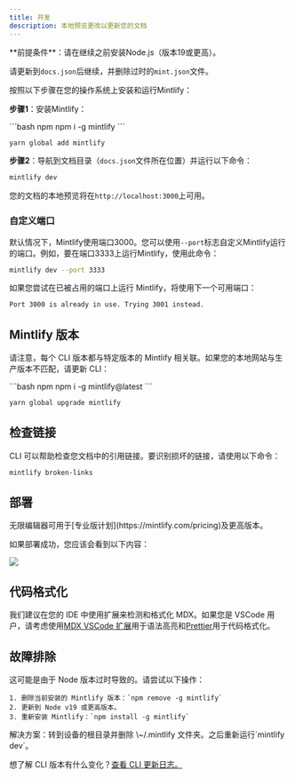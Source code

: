 ```yaml
---
title: 开发
description: 本地预览更改以更新您的文档
---
```


<Info>
  **前提条件**：请在继续之前安装Node.js（版本19或更高）。<br />

  请更新到`docs.json`后继续，并删除过时的`mint.json`文件。
</Info>

按照以下步骤在您的操作系统上安装和运行Mintlify：

**步骤1**：安装Mintlify：

<CodeGroup>
  ```bash npm
  npm i -g mintlify
  ```

  ```bash yarn
  yarn global add mintlify
  ```
</CodeGroup>

**步骤2**：导航到文档目录（`docs.json`文件所在位置）并运行以下命令：

```bash
mintlify dev
```

您的文档的本地预览将在`http://localhost:3000`上可用。

### 自定义端口

默认情况下，Mintlify使用端口3000。您可以使用`--port`标志自定义Mintlify运行的端口。例如，要在端口3333上运行Mintlify，使用此命令：

```bash
mintlify dev --port 3333
```

如果您尝试在已被占用的端口上运行 Mintlify，将使用下一个可用端口：

```md
Port 3000 is already in use. Trying 3001 instead.
```

## Mintlify 版本

请注意，每个 CLI 版本都与特定版本的 Mintlify 相关联。如果您的本地网站与生产版本不匹配，请更新 CLI：

<CodeGroup>
  ```bash npm
  npm i -g mintlify@latest
  ```

  ```bash yarn
  yarn global upgrade mintlify
  ```
</CodeGroup>

## 检查链接

CLI 可以帮助检查您文档中的引用链接。要识别损坏的链接，请使用以下命令：

```bash
mintlify broken-links
```

## 部署

<Tip>
  无限编辑器可用于[专业版计划](https://mintlify.com/pricing)及更高版本。
</Tip>

如果部署成功，您应该会看到以下内容：

<Frame>
  <img src="/images/checks-passed.png" style={{ borderRadius: '0.5rem' }} />
</Frame>

## 代码格式化

我们建议在您的 IDE 中使用扩展来检测和格式化 MDX。如果您是 VSCode 用户，请考虑使用[MDX VSCode 扩展](https://marketplace.visualstudio.com/items?itemName=unifiedjs.vscode-mdx)用于语法高亮和[Prettier](https://marketplace.visualstudio.com/items?itemName=esbenp.prettier-vscode)用于代码格式化。

## 故障排除

<AccordionGroup>
  <Accordion title="Error: Could not load the &#x22;sharp&#x22; module using the darwin-arm64 runtime">
    这可能是由于 Node 版本过时导致的。请尝试以下操作：

    1. 删除当前安装的 Mintlify 版本：`npm remove -g mintlify`
    2. 更新到 Node v19 或更高版本。
    3. 重新安装 Mintlify：`npm install -g mintlify`
  </Accordion>

  <Accordion title="Issue: Encountering an unknown error">
    解决方案：转到设备的根目录并删除 \~/.mintlify 文件夹。之后重新运行`mintlify dev`。
  </Accordion>
</AccordionGroup>

想了解 CLI 版本有什么变化？[查看 CLI 更新日志。](https://www.npmjs.com/package/mintlify?activeTab=versions)

